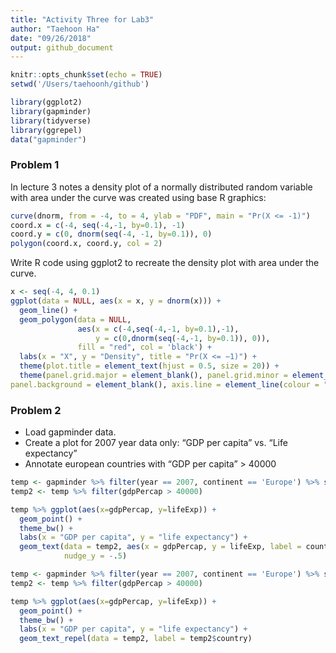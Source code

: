 ```yaml
---
title: "Activity Three for Lab3"
author: "Taehoon Ha"
date: "09/26/2018"
output: github_document
---
```


```r
knitr::opts_chunk$set(echo = TRUE)
setwd('/Users/taehoonh/github')
```

```r
library(ggplot2)
library(gapminder)
library(tidyverse)
library(ggrepel)
data("gapminder")
```

### Problem 1
In lecture 3 notes a density plot of a normally distributed random variable with area under the curve was created using base R graphics:
```r
curve(dnorm, from = -4, to = 4, ylab = "PDF", main = "Pr(X <= -1)")
coord.x = c(-4, seq(-4,-1, by=0.1), -1)
coord.y = c(0, dnorm(seq(-4, -1, by=0.1)), 0)
polygon(coord.x, coord.y, col = 2)
```

Write R code using ggplot2 to recreate the density plot with area under the curve.
```r
x <- seq(-4, 4, 0.1)
ggplot(data = NULL, aes(x = x, y = dnorm(x))) +
  geom_line() +
  geom_polygon(data = NULL,
               aes(x = c(-4,seq(-4,-1, by=0.1),-1),
                   y = c(0,dnorm(seq(-4,-1, by=0.1)), 0)),
               fill = "red", col = 'black') +
  labs(x = "X", y = "Density", title = "Pr(X <= −1)") +
  theme(plot.title = element_text(hjust = 0.5, size = 20)) +
  theme(panel.grid.major = element_blank(), panel.grid.minor = element_blank(),
panel.background = element_blank(), axis.line = element_line(colour = "black"))
```

### Problem 2
  * Load gapminder data.
  * Create a plot for 2007 year data only: "GDP per capita" vs. "Life expectancy"
  * Annotate european countries with "GDP per capita" > 40000
```r
temp <- gapminder %>% filter(year == 2007, continent == 'Europe') %>% select(country, gdpPercap, lifeExp)
temp2 <- temp %>% filter(gdpPercap > 40000)

temp %>% ggplot(aes(x=gdpPercap, y=lifeExp)) + 
  geom_point() +
  theme_bw() +
  labs(x = "GDP per capita", y = "life expectancy") +
  geom_text(data = temp2, aes(x = gdpPercap, y = lifeExp, label = country),
            nudge_y = -.5)
```
  
```r
temp <- gapminder %>% filter(year == 2007, continent == 'Europe') %>% select(country, gdpPercap, lifeExp)
temp2 <- temp %>% filter(gdpPercap > 40000)

temp %>% ggplot(aes(x=gdpPercap, y=lifeExp)) + 
  geom_point() +
  theme_bw() +
  labs(x = "GDP per capita", y = "life expectancy") +
  geom_text_repel(data = temp2, label = temp2$country)
```

